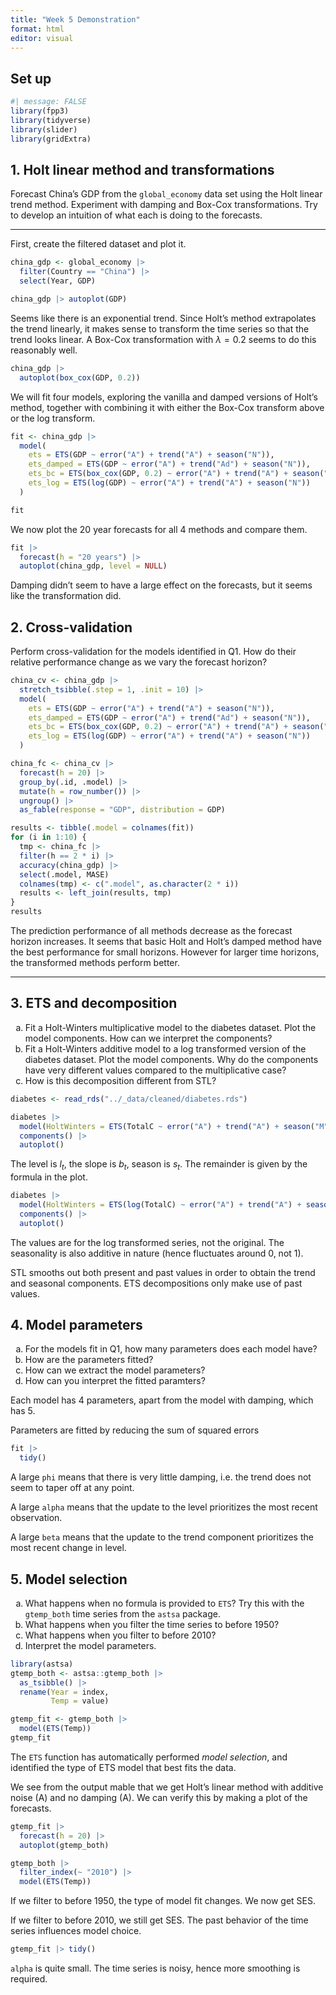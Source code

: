 ```yaml
---
title: "Week 5 Demonstration"
format: html
editor: visual
---
```


## Set up

```r
#| message: FALSE
library(fpp3)
library(tidyverse)
library(slider)
library(gridExtra)
```

## 1. Holt linear method and transformations

Forecast China's GDP from the `global_economy` data set using the Holt linear trend method. Experiment with damping and Box-Cox transformations. Try to develop an intuition of what each is doing to the forecasts.

------------------------------------------------------------------------

First, create the filtered dataset and plot it.

```r
china_gdp <- global_economy |>
  filter(Country == "China") |>
  select(Year, GDP)

china_gdp |> autoplot(GDP)
```

Seems like there is an exponential trend. Since Holt's method extrapolates the trend linearly, it makes sense to transform the time series so that the trend looks linear. A Box-Cox transformation with $\lambda = 0.2$ seems to do this reasonably well.

```r
china_gdp |>
  autoplot(box_cox(GDP, 0.2))
```

We will fit four models, exploring the vanilla and damped versions of Holt's method, together with combining it with either the Box-Cox transform above or the log transform.

```r
fit <- china_gdp |>
  model(
    ets = ETS(GDP ~ error("A") + trend("A") + season("N")),
    ets_damped = ETS(GDP ~ error("A") + trend("Ad") + season("N")),
    ets_bc = ETS(box_cox(GDP, 0.2) ~ error("A") + trend("A") + season("N")),
    ets_log = ETS(log(GDP) ~ error("A") + trend("A") + season("N"))
  )

fit
```

We now plot the 20 year forecasts for all 4 methods and compare them.

```r
fit |> 
  forecast(h = "20 years") |>
  autoplot(china_gdp, level = NULL)
```

Damping didn't seem to have a large effect on the forecasts, but it seems like the transformation did.

## 2. Cross-validation

Perform cross-validation for the models identified in Q1. How do their relative performance change as we vary the forecast horizon?

```r
china_cv <- china_gdp |>
  stretch_tsibble(.step = 1, .init = 10) |>
  model(
    ets = ETS(GDP ~ error("A") + trend("A") + season("N")),
    ets_damped = ETS(GDP ~ error("A") + trend("Ad") + season("N")),
    ets_bc = ETS(box_cox(GDP, 0.2) ~ error("A") + trend("A") + season("N")),
    ets_log = ETS(log(GDP) ~ error("A") + trend("A") + season("N"))
  )
```

```r
china_fc <- china_cv |>
  forecast(h = 20) |>
  group_by(.id, .model) |>
  mutate(h = row_number()) |>
  ungroup() |>
  as_fable(response = "GDP", distribution = GDP)
```

```r
results <- tibble(.model = colnames(fit))
for (i in 1:10) {
  tmp <- china_fc |> 
  filter(h == 2 * i) |>
  accuracy(china_gdp) |>
  select(.model, MASE)
  colnames(tmp) <- c(".model", as.character(2 * i))
  results <- left_join(results, tmp)
}
results
```

The prediction performance of all methods decrease as the forecast horizon increases. It seems that basic Holt and Holt's damped method have the best performance for small horizons. However for larger time horizons, the transformed methods perform better.

------------------------------------------------------------------------

## 3. ETS and decomposition

a.  Fit a Holt-Winters multiplicative model to the diabetes dataset. Plot the model components. How can we interpret the components?
b.  Fit a Holt-Winters additive model to a log transformed version of the diabetes dataset. Plot the model components. Why do the components have very different values compared to the multiplicative case?
c.  How is this decomposition different from STL?

```r
diabetes <- read_rds("../_data/cleaned/diabetes.rds")

diabetes |> 
  model(HoltWinters = ETS(TotalC ~ error("A") + trend("A") + season("M"))) |>
  components() |>
  autoplot()
```

The level is $l_t$, the slope is $b_t$, season is $s_t$. The remainder is given by the formula in the plot.

```r
diabetes |> 
  model(HoltWinters = ETS(log(TotalC) ~ error("A") + trend("A") + season("A"))) |>
  components() |>
  autoplot()
```

The values are for the log transformed series, not the original. The seasonality is also additive in nature (hence fluctuates around 0, not 1).

STL smooths out both present and past values in order to obtain the trend and seasonal components. ETS decompositions only make use of past values.

## 4. Model parameters

a.  For the models fit in Q1, how many parameters does each model have?
b.  How are the parameters fitted?
c.  How can we extract the model parameters?
d.  How can you interpret the fitted paramters?

Each model has 4 parameters, apart from the model with damping, which has 5.

Parameters are fitted by reducing the sum of squared errors

```r
fit |>
  tidy()
```

A large `phi` means that there is very little damping, i.e. the trend does not seem to taper off at any point.

A large `alpha` means that the update to the level prioritizes the most recent observation.

A large `beta` means that the update to the trend component prioritizes the most recent change in level.

## 5. Model selection

a.  What happens when no formula is provided to `ETS`? Try this with the `gtemp_both` time series from the `astsa` package.
b.  What happens when you filter the time series to before 1950?
c.  What happens when you filter to before 2010?
d.  Interpret the model parameters.

```r
library(astsa)
gtemp_both <- astsa::gtemp_both |>
  as_tsibble() |>
  rename(Year = index,
         Temp = value)

gtemp_fit <- gtemp_both |>
  model(ETS(Temp))
gtemp_fit
```

The `ETS` function has automatically performed *model selection*, and identified the type of ETS model that best fits the data.

We see from the output mable that we get Holt's linear method with additive noise (A) and no damping (A). We can verify this by making a plot of the forecasts.

```r
gtemp_fit |>
  forecast(h = 20) |>
  autoplot(gtemp_both)
```

```r
gtemp_both |>
  filter_index(~ "2010") |>
  model(ETS(Temp))
```

If we filter to before 1950, the type of model fit changes. We now get SES.

If we filter to before 2010, we still get SES. The past behavior of the time series influences model choice.

```r
gtemp_fit |> tidy()
```

`alpha` is quite small. The time series is noisy, hence more smoothing is required.
